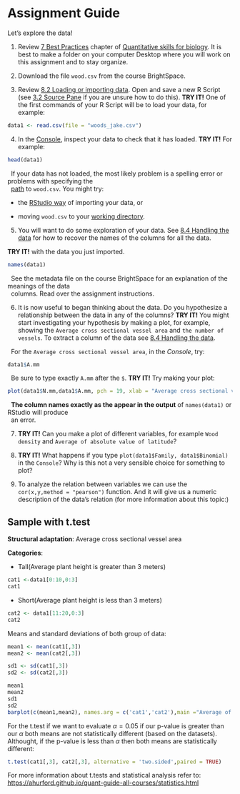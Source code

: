 # Assignment Guide {#guide}

Let's explore the data!

1. Review [7 Best Practices](https://ahurford.github.io/quant-guide-all-courses/style.html) chapter of [Quantitative skills for biology](https://ahurford.github.io/quant-guide-all-courses/). It is best to make a folder on your computer Desktop where you will work on this assignment and to stay organize.  

2. Download the file `wood.csv` from the course BrightSpace.

3. Review [8.2 Loading or importing data](https://ahurford.github.io/quant-guide-all-courses/data-entry.html#loading-or-importing-data). Open and save a new R Script (see [3.2 Source Pane](https://ahurford.github.io/quant-guide-all-courses/rstudio.html#source-pane]) if you are unsure how to do this). **TRY IT!** One of the first commands of your R Script will be to load your data, for example:


```r
data1 <- read.csv(file = "woods_jake.csv")
```

4. In the [Console](https://ahurford.github.io/quant-guide-all-courses/rstudio.html#console-pane), inspect your data to check that it has loaded. **TRY IT!** For example:

```r
head(data1)
```

|   If your data has not loaded, the most likely problem is a spelling error or problems with specifying the 
|   [path](https://ahurford.github.io/quant-guide-all-courses/rintro.html#working-directory) to `wood.csv`. You might try:

- the [RStudio way](https://ahurford.github.io/quant-guide-all-courses/data-entry.html#the-rstudio-way-the-import-feature) of importing your data, or

- moving `wood.csv` to your [working directory](https://ahurford.github.io/quant-guide-all-courses/data-entry.html#the-rstudio-way-the-import-feature).

5. You will want to do some exploration of your data. See [8.4 Handling the data](https://ahurford.github.io/quant-guide-all-courses/data-entry.html#handling-the-data) for how to recover the names of the columns for all the data.

**TRY IT!** with the data you just imported. 

```r
names(data1)
```

|   See the metadata file on the course BrightSpace for an explanation of the meanings of the data 
|   columns. Read over the assignment instructions.

6. It is now useful to began thinking about the data. Do you hypothesize a relationship between the data in any of the columns? **TRY IT!** You might start investigating your hypothesis by making a plot, for example, showing the `Average cross sectional vessel area` and `the number of vessels`. To extract a column of the data see [8.4 Handling the data](https://ahurford.github.io/quant-guide-all-courses/data-entry.html#handling-the-data).

|   For the `Average cross sectional vessel area`, in the _Console_, try:

```r
data1$A.mm
```

|   Be sure to type exactly `A.mm` after the `$`. **TRY IT!** Try making your plot:

```r
plot(data1$N.mm,data1$A.mm, pch = 19, xlab = "Average cross sectional vessel area", ylab = "Number of vessels per unit cross sectional area", col="blue")
```

|   **The column names exactly as the appear in the output** of `names(data1)` or RStudio will produce
|   an error. 


7. **TRY IT!** Can you make a plot of different variables, for example `Wood density` and `Average of absolute value of latitude`?

8. **TRY IT!** What happens if you type `plot(data1$Family, data1$Binomial)` in the `Console`? Why is this not a very sensible choice for something to plot?

9. To analyze the relation between variables we can use the `cor(x,y,method = "pearson")` function. And it will give us a numeric description of the data's relation (for more information about this topic:)


##    Sample with t.test {#t.test}
**Structural adaptation**: Average cross sectional vessel area

**Categories**:

  -   Tall(Average plant height is greater than 3 meters)

```r
cat1 <-data1[0:10,0:3]
cat1
```


  -   Short(Average plant height is less than 3 meters)

```r
cat2 <- data1[11:20,0:3]
cat2
```

  Means and standard deviations of both group of data:
  
```r
mean1 <- mean(cat1[,3])
mean2 <- mean(cat2[,3])

sd1 <- sd(cat1[,3])
sd2 <- sd(cat2[,3])

mean1
mean2
sd1
sd2
barplot(c(mean1,mean2), names.arg = c('cat1','cat2'),main ="Average of groups", ylim = c(0,0.0125), col = c('blue','blue'))
```

For the t.test if we want to evaluate $\alpha = 0.05$ if our p-value is greater than our $\alpha$ both means are not statistically different (based on the datasets). Althought, if the p-value is less than $\alpha$ then both means are statistically different: 

```r
t.test(cat1[,3], cat2[,3], alternative = 'two.sided',paired = TRUE)
```

For more information about t.tests and statistical analysis refer to:
<https://ahurford.github.io/quant-guide-all-courses/statistics.html>
